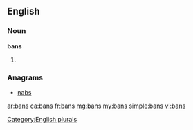 ==English==

===Noun===
'''bans'''

# {{plural of|[[ban]]}}

===Anagrams===
* [[nabs#English|nabs]]

[[Category:English plurals]]

[[ar:bans]]
[[ca:bans]]
[[fr:bans]]
[[mg:bans]]
[[my:bans]]
[[simple:bans]]
[[vi:bans]]